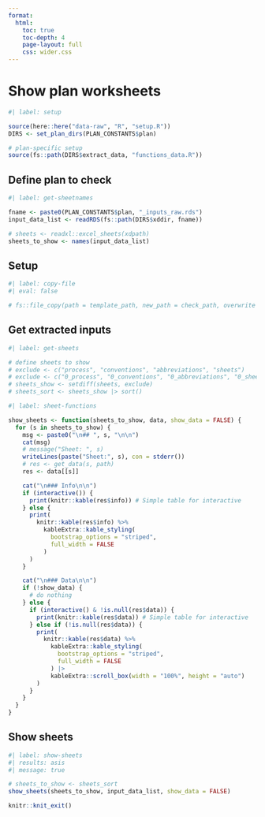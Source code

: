 ```yaml
---
format:
  html:
    toc: true
    toc-depth: 4
    page-layout: full
    css: wider.css
---    
```


# Show plan worksheets


```r
#| label: setup

source(here::here("data-raw", "R", "setup.R"))
DIRS <- set_plan_dirs(PLAN_CONSTANTS$plan)

# plan-specific setup
source(fs::path(DIRS$extract_data, "functions_data.R"))

```


## Define plan to check

```r
#| label: get-sheetnames

fname <- paste0(PLAN_CONSTANTS$plan, "_inputs_raw.rds")
input_data_list <- readRDS(fs::path(DIRS$xddir, fname))

# sheets <- readxl::excel_sheets(xdpath)
sheets_to_show <- names(input_data_list)

```

## Setup

```r
#| label: copy-file
#| eval: false

# fs::file_copy(path = template_path, new_path = check_path, overwrite = TRUE)

```

## Get extracted inputs

```r
#| label: get-sheets

# define sheets to show
# exclude <- c("process", "conventions", "abbreviations", "sheets")
# exclude <- c("0_process", "0_conventions", "0_abbreviations", "0_sheets")
# sheets_show <- setdiff(sheets, exclude)
# sheets_sort <- sheets_show |> sort()

```


```r
#| label: sheet-functions

show_sheets <- function(sheets_to_show, data, show_data = FALSE) {
  for (s in sheets_to_show) {
    msg <- paste0("\n## ", s, "\n\n")
    cat(msg)
    # message("Sheet: ", s)
    writeLines(paste("Sheet:", s), con = stderr())
    # res <- get_data(s, path)
    res <- data[[s]]

    cat("\n### Info\n\n")
    if (interactive()) {
      print(knitr::kable(res$info)) # Simple table for interactive
    } else {
      print(
        knitr::kable(res$info) %>%
          kableExtra::kable_styling(
            bootstrap_options = "striped",
            full_width = FALSE
          )
      )
    }

    cat("\n### Data\n\n")
    if (!show_data) {
      # do nothing
    } else {
      if (interactive() & !is.null(res$data)) {
        print(knitr::kable(res$data)) # Simple table for interactive
      } else if (!is.null(res$data)) {
        print(
          knitr::kable(res$data) %>%
            kableExtra::kable_styling(
              bootstrap_options = "striped",
              full_width = FALSE
            ) |>
            kableExtra::scroll_box(width = "100%", height = "auto")
        )
      }
    }
  }
}

```


## Show sheets
```r
#| label: show-sheets
#| results: asis
#| message: true

# sheets_to_show <- sheets_sort
show_sheets(sheets_to_show, input_data_list, show_data = FALSE)

```


```r
knitr::knit_exit()
```

